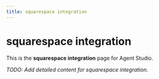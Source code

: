 ```yaml
---
title: squarespace integration
---
```


# squarespace integration

This is the **squarespace integration** page for Agent Studio.

_TODO: Add detailed content for squarespace integration._
